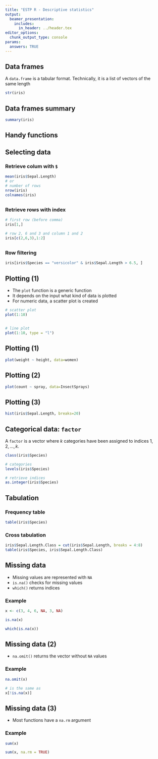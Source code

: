 ```yaml
---
title: "ESTP R - Descriptive statistics"
output: 
  beamer_presentation:
    includes:
      in_header: ../header.tex
editor_options: 
  chunk_output_type: console
params: 
  answers: TRUE
---
```

  

## Data frames

A `data.frame` is a tabular format. Technically, it is a list of vectors of the same length



```r
str(iris)
```



## Data frames summary

\scriptsize

```r
summary(iris)
```

## Handy functions

\begin{center}
\begin{tabular}{ll}
\textbf{Function}                 & \textbf{description}\\
\code{summary}                   & statistical summary \\
\code{str}                       & technical summary\\
\code{colMeans}, \code{rowMeans} & mean per column/row\\
\code{colSums}, \code{rowSums}   & sum per column/row\\
\code{names}                     & column names\\
\code{ncol} \code{nrow}          & number of columns, rows\\
\code{dim}                       & vector with \code{nrow, ncol}
\end{tabular}
\end{center}

## Selecting data


### Retrieve colum with `$`

\scriptsize

```r
mean(iris$Sepal.Length)
# or 
# number of rows
nrow(iris)
colnames(iris)
```

##

### Retrieve rows with index

\scriptsize


```r
# first row (before comma)
iris[1,]

# row 2, 6 and 3 and column 1 and 2
iris[c(2,6,3),1:2]
```

##

### Row filtering

\scriptsize

```r
iris[iris$Species == "versicolor" & iris$Sepal.Length > 6.5, ]
```



## Plotting (1)

- The `plot` function is a generic function
- It depends on the input what kind of data is plotted
- For numeric data, a scatter plot is created


```r
# scatter plot
plot(1:10)
```

##

```r

# line plot
plot(1:10, type = "l")
```


## Plotting (1)

```r
plot(weight ~ height, data=women)
```


## Plotting (2)

```r
plot(count ~ spray, data=InsectSprays)
```

## Plotting (3)

```r
hist(iris$Sepal.Length, breaks=20)
```


## Categorical data: `factor`

\scriptsize


A `factor` is a vector where $k$ categories have been assigned to indices $1,2,\ldots,k$.

```r
class(iris$Species)

# categories
levels(iris$Species)

# retrieve indices
as.integer(iris$Species)
```


## Tabulation 

\scriptsize

### Frequency table


```r
table(iris$Species)
```

### Cross tabulation

```r
iris$Sepal.Length.Class = cut(iris$Sepal.Length, breaks = 4:8)
table(iris$Species, iris$Sepal.Length.Class)
```

## Missing data

* Missing values are represented with `NA`
* `is.na()` checks for missing values
* `which()` returns indices


### Example

\scriptsize

```r
x <- c(3, 4, 6, NA, 3, NA)

is.na(x)

which(is.na(x))
```

## Missing data (2)

* `na.omit()` returns the vector without `NA` values

### Example

```r
na.omit(x)

# is the same as
x[!is.na(x)]

```

## Missing data (3)

* Most functions have a `na.rm` argument

### Example

```r
sum(x)

sum(x, na.rm = TRUE)
```





